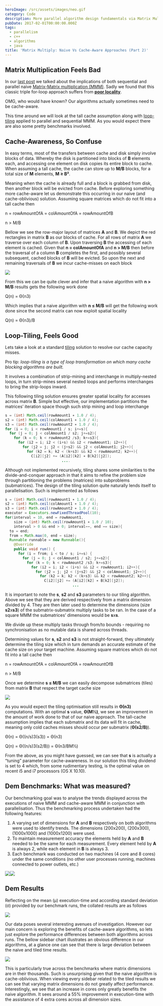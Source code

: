 ```yaml
---
heroImage: /src/assets/images/neo.gif
category: Code
description: More parallel algorithm design fundamentals via Matrix Multiplication
pubDate: 2017-02-01T00:00:00.000Z
tags:
  - parallelism
  - c++
  - algorithms
  - java
title: 'Matrix Multiply: Naive Vs Cache-Aware Approaches (Part 2)'
---
```


## Matrix Multiplication Feels Bad

In our [last post](/blog/2015/06/07/matrix-multiply-naive-vs-cache-aware-approaches-1/) we talked about the implications of both sequential and parallel naive [Matrix-Matrix multiplication (MMM)](http://en.wikipedia.org/wiki/Matrix_multiplication). Sadly we found that this classic triple for-loop approach suffers from **[poor locality](http://en.wikipedia.org/wiki/Locality_of_reference)**.

OMG, who would have known? Our algorithms actually sometimes need to be cache-aware.

This time around we will look at the tall cache assumption along with [loop-tiling](https://en.wikipedia.org/wiki/Loop_tiling) applied to parallel and sequential MMM. As you would expect there are also some pretty benchmarks involved.

## Cache-Awareness, So Confuse

In easy terms, most of the transfers between cache and disk simply involve blocks of data. Whereby the disk is partitioned into blocks of **B** elements each, and accessing one element on disk copies its entire block to cache. When assuming a tall cache, the cache can store up to **M/B** blocks, for a total size of **M** elements, **M ≥ B²**.

Meaning when the cache is already full and a block is grabbed from disk, then another block will be evicted from cache. Before exploring something more cache-aware let us demonstrate this occurring in our naive (and cache-oblivious) solution. Assuming square matrices which do not fit into a tall cache then

n = rowAmountOfA = colAmountOfA = rowAmountOfB

n > M/B

Bellow we see the row-major layout of matrices **A** and **B**. We depict the red rectangles in matrix **B** as our blocks of cache. For all rows of matrix **A** we traverse over each column of **B**. Upon traversing **B** the accessing of each element is cached. Given that **n = colAmountOfA** and **n > M/B** then before the traversal of a column **B** completes the first, and possibly several subsequent, cached blocks of **B** will be evicted. So upon the next and remaining traversals of **B** we incur cache-misses on each block

![](/src/assets/images/naive.png)

From this we can be quite clever and infer that a naive algorithm with **n > M/B** results gets the following work done

Q(n) = Θ(n3)

Which implies that a naive algorithm with **n ≤ M/B** will get the following work done since the second matrix can now exploit spatial locality

Q(n) = Θ(n3)/B

## Loop-Tiling, Feels Good

Lets take a look at a standard [tiling](https://en.wikipedia.org/wiki/Loop_tiling) solution to resolve our cache capacity misses.

Pro tip: _loop-tiling is a type of loop transformation on which many cache blocking algorithms are built._

It involves a combination of strip-mining and interchange in multiply-nested loops, in turn strip-mines several nested loops and performs interchanges to bring the strip-loops inward.

This following tiling solution ensures greater spatial locality for accesses across matrix **B**. Simple but effective, our implementation partitions the matrices’ iteration space though such strip mining and loop interchange

```java
s = (int) Math.ceil(rowAmount1 ∗ 1.0 / 4);
s2 = (int) Math.ceil(colAmount1 ∗ 1.0 / 4);
s3 = (int) Math.ceil(rowAmount2 ∗ 1.0 / 4);
for (i = 0; i < rowAmount1 / s; i+=s){
  for (j = 0; j < colAmount1 / s2; j+=s2){
    for (k = 0; k < rowAmount2 /s3; k+=s3){
      for (i2 = i; i2 < (i+s) && i2 < rowAmount1; i2++){
        for (j2 = j; j2 < (j+s2) && j2 < colAmount1; j2++){
          for (k2 = k; k2 < (k+s3) && k2 < rowAmount2; k2++){
            C[i2][j2] += (A[i2][k2] ∗ B[k2][j2]);
                          ....
```

Although not implemented recursively, tiling shares some similarities to the divide-and-conquer approach in that it aims to refine the problem size through partitioning the problems (matrices) into subproblems (submatrices). The design of the tiling solution quite naturally lends itself to parallelisation. Such is implemented as follows

```java
s = (int) Math.ceil(rowAmount1 ∗ 1.0 / 4);
s2 = (int) Math.ceil(colAmount1 ∗ 1.0 / 4);
s3 = (int) Math.ceil(rowAmount2 ∗ 1.0 / 4);
executor = Executors.newFixedThreadPool(10);
for(interval = 10, end = rowAmount1,
    size = (int) Math.ceil(rowAmount1 ∗ 1.0 / 10);
    interval > 0 && end > 0; interval−−, end −= size){
  to = end;
  from = Math.max(0, end − size);
  Runnable runnable = new Runnable(){
    @Override
    public void run() {
      for (i = from; i < to / s; i+=s) {
        for (j = 0; j < colAmount1 / s2; j+=s2){
          for (k = 0; k < rowAmount2 /s3; k+=s3){
            for (i2 = i; i2 < (i+s) && i2 < rowAmount1; i2++){
              for (j2 = j; j2 < (j+s2) && j2 < colAmount1; j2++){
                for (k2 = k; k2 < (k+s3) && k2 < rowAmount2; k2++){
                  C[i2][j2] += (A[i2][k2] ∗ B[k2][j2]);
                               ...
```

It is important to note the **s**, **s2** and **s3** parameters to our tiling algorithm. Above we see that they are derived respectively from a matrix dimension divided by 4. They are then later used to determine the dimensions (size **s2**x**s3**) of the submatrix-submatrix multiply tasks to be ran. In the case of a square MMM the submatrices’ dimensions would be **s**x**s**.

We divide up these multiply tasks through from/to bounds - requiring no synchronisation as no mutable data is shared across threads.

Determining values for **s**, **s2** and **s3** is not straight-forward, they ultimately determine the tiling size which in turn demands an accurate estimate of the cache size on your target machine. Assuming square matrices which do not fit into a tall cache then

n = rowAmountOfA = colAmountOfA = rowAmountOfB

n > M/B

Once we determine **s ≤ M/B** we can easily decompose submatrices (tiles) from matrix **B** that respect the target cache size

![](/src/assets/images/tiled.png)

As you would expect the tiling optimisation still results in **Θ(n3)** computations. With an optimal **s** value, **Θ(M½)**, we see an improvement in the amount of work done to that of our naive approach. The tall-cache assumption implies that each submatrix and its data will fit in cache, meaning only cold caches misses should occur per submatrix (**Θ(s2/B)**).

Θ(n) = Θ((n/s)3(s3)) = Θ(n3)

Q(n) = Θ((n/s)3(s2/B)) = Θ(n3/BM½)

From the above, as you might have guessed, we can see that **s** is actually a “tuning” parameter for cache-awareness. In our solution this tiling dividend is set to 4 which, from some rudimentary testing, is the optimal value on recent i5 and i7 processors (OS X 10.10).

## Dem Benchmarks: What was measured?

Our benchmarking goal was to analyse the trends displayed across the executions of naive MMM and cache-aware MMM in conjunction with parallelisation. Thus the benchmarking process undertaken had the following features:

1. A varying set of dimensions for **A** and **B** respectively on both algorithms were used to identify trends. The dimensions (200x200), (200x300), (1000x1000) and (1000x1200) were used.
2. To maintain measurement accuracy the elements held by **A** and **B** needed to be the same for each measurement. Every element held by **A** is always 2, while each element in **B** is always 3.
3. Each benchmark was conducted on two machines (4 core and 8 cores) under the same conditions (no other user processes running, machines connected to power outlets, etc.)

![](/src/assets/images/i5.png)![](/src/assets/images/i7.png)

## Dem Results

Reflecting on the mean (μ) execution-time and according standard deviation (σ) provided by our benchmark runs, the collated results are as follows

![](/src/assets/images/res.png)

Our data poses several interesting avenues of investigation. However our main concern is exploring the benefits of cache-aware algorithms, so lets just explore the performance differences between both algorithms across runs. The bellow sidebar chart illustrates an obvious difference in our algorithms, at a glance one can see that there is large deviation between the naive and tiled time results.

![](/src/assets/images/data.png)

This is particularly true across the benchmarks where matrix dimensions are in their thousands. Such is unsurprising given that the naive algorithm is cache-oblivious. When viewing every sidebar related to the tiled results we can see that varying matrix dimensions do not greatly affect performance. Interestingly, we see that an increase in cores only greatly benefits the naive algorithm. It sees around a 55% improvement in execution-time with the assistance of 4 extra cores across all dimension sizes.
